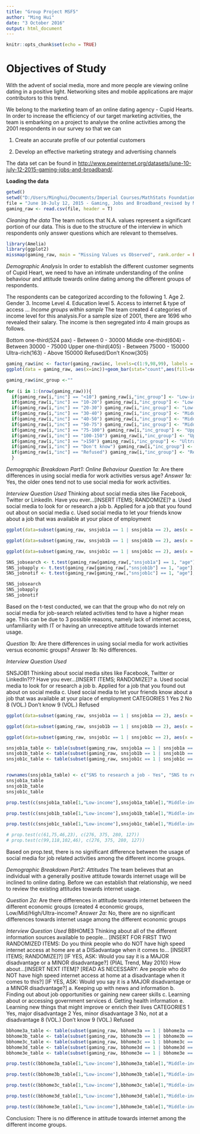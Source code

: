 ```yaml
---
title: "Group Project MSF5"
author: "Ming Hui"
date: "3 October 2016"
output: html_document
---
```


```r
knitr::opts_chunk$set(echo = TRUE)

```

# **Objectives of Study**

With the advent of social media, more and more people are viewing online dating in a positive light. Networking sites and mobile applications are major contributors to this trend. 

We belong to the marketing team of an online dating agency - Cupid Hearts. In order to increase the efficiency of our target marketing activities, the team is embarking on a project to 
analyse the online activities among the 2001 respondents in our survey so that we can 

1. Create an accurate profile of our potential customers 

2. Develop an effective marketing strategy and advertising channels

The data set can be found in <http://www.pewinternet.org/datasets/june-10-july-12-2015-gaming-jobs-and-broadband/>.

**Loading the data**
```r
getwd()
setwd("D:/Users/Minghui/Documents/Imperial Courses/MathStats Foundation/Group Assignment/Assignment")
file = "June 10-July 12, 2015 - Gaming, Jobs and Broadband_revised by Mei.csv"
gaming_raw <- read.csv(file, header = T)

```

*Cleaning the data*
The team notices that N.A. values represent a significant portion of our data. This is due to the structure of the interview in which respondents only answer questions which are relevant to themselves. 

```r
library(Amelia)
library(ggplot2)
missmap(gaming_raw, main = "Missing Values vs Observed", rank.order = FALSE)

```

*Demographic Analysis*
In order to establish the different customer segments of Cupid Heart, we need to have an intimate understanding of the online behaviour and attitude towards online dating among the different groups of respondents.

The respondents can be categorized according to the following
1. Age
2. Gender
3. Income Level
4. Education level
5. Access to internet & type of access
...
*Income groups within sample*
The team created 4 categories of income level for this analysis.For a sample size of 2001, there are 1696 who revealed their salary. The income is then segregated into 4 main groups as follows.

Bottom one-third(524 pax) - Between 0 - 30000
Middle one-third(604) - Between 30000 - 75000
Upper one-third(405) - Between 75000 - 150000
Ultra-rich(163) - Above 150000
Refused/Don't Know(305)

```r
gaming_raw$inc <- factor(gaming_raw$inc, levels=c(1:9,98,99), labels = c("<10","10-20","20-30","30-40","40-50","50-75","75-100","100-150",">150","Don't know","Refused"))
ggplot(data = gaming_raw, aes(x=inc))+geom_bar(stat="count",aes(fill=sex),position="stack")+labs(x="Income Range $'000",y="No. of Respondents",title="Income Distribution")

gaming_raw$inc_group <-""
  
for (i in 1:(nrow(gaming_raw))){
  if(gaming_raw[i,"inc"] == "<10") gaming_raw[i,"inc_group"] <- "Low-income" 
  if(gaming_raw[i,"inc"] == "10-20") gaming_raw[i,"inc_group"] <- "Low-income"
  if(gaming_raw[i,"inc"] == "20-30") gaming_raw[i,"inc_group"] <- "Low-income"
  if(gaming_raw[i,"inc"] == "30-40") gaming_raw[i,"inc_group"] <- "Middle-income"
  if(gaming_raw[i,"inc"] == "40-50") gaming_raw[i,"inc_group"] <- "Middle-income"
  if(gaming_raw[i,"inc"] == "50-75") gaming_raw[i,"inc_group"] <- "Middle-income"
  if(gaming_raw[i,"inc"] == "75-100") gaming_raw[i,"inc_group"] <- "Upper-income"
  if(gaming_raw[i,"inc"] == "100-150") gaming_raw[i,"inc_group"] <- "Upper-income"
  if(gaming_raw[i,"inc"] == ">150") gaming_raw[i,"inc_group"] <- "Ultra-rich"
  if(gaming_raw[i,"inc"] == "Don't know") gaming_raw[i,"inc_group"] <- "Refused/Rejected"
  if(gaming_raw[i,"inc"] == "Refused") gaming_raw[i,"inc_group"] <- "Refused/Rejected"  
  }


```

*Demographic Breakdown Part1: Online Behaviour*
*Question 1a:* Are there differences in using social media for work activities versus age?
*Answer 1a:* Yes, the older ones tend not to use social media for work activities. 

*Interview Question Used*
Thinking about social media sites like Facebook, Twitter or LinkedIn. Have you ever...[INSERT ITEMS; RANDOMIZE]?
a.	Used social media to look for or research a job
b.	Applied for a job that you found out about on social media
c.	Used social media to let your friends know about a job that was available at your place of employment
```r
ggplot(data=subset(gaming_raw, snsjob1a == 1 | snsjob1a == 2), aes(x = as.factor(snsjob1a), y = age)) + geom_boxplot() + ggtitle("Used social media to look for or research a job") + labs(x="1 = Yes, 2 = No",y="Age")

ggplot(data=subset(gaming_raw, snsjob1b == 1 | snsjob1b == 2), aes(x = as.factor(snsjob1b), y = age)) + geom_boxplot() + ggtitle("Applied for a job that you found out about on social media") + labs(x="1 = Yes, 2 = No",y="Age") 

ggplot(data=subset(gaming_raw, snsjob1c == 1 | snsjob1c == 2), aes(x = as.factor(snsjob1c), y = age)) + geom_boxplot() + ggtitle("Used social media to let your friends know about a job that was available at your place of employment") + labs(x="1 = Yes, 2 = No",y="Age") 

SNS_jobsearch <- t.test(gaming_raw[gaming_raw[,"snsjob1a"] == 1, "age"], gaming_raw[gaming_raw[,"snsjob1a"] == 2, "age"])
SNS_jobapply <- t.test(gaming_raw[gaming_raw[,"snsjob1b"] == 1, "age"], gaming_raw[gaming_raw[,"snsjob1b"] == 2, "age"])
SNS_jobnotif <- t.test(gaming_raw[gaming_raw[,"snsjob1c"] == 1, "age"], gaming_raw[gaming_raw[,"snsjob1c"] == 2, "age"])

SNS_jobsearch
SNS_jobapply
SNS_jobnotif
```
Based on the t-test conducted, we can that the group who do not rely on social media for job-search related activities tend to have a higher mean age. This can be due to 3 possible reasons, namely lack of internet access, unfamiliarity with IT or having an unreceptive attitude towards internet usage.


*Question 1b:* Are there differences in using social media for work activities versus economic groups?
*Answer 1b:* No differences. 

*Interview Question Used*

SNSJOB1	Thinking about social media sites like Facebook, Twitter or LinkedIn??? Have you ever...[INSERT ITEMS; RANDOMIZE]?
a.	Used social media to look for or research a job
b.	Applied for a job that you found out about on social media
c.	Used social media to let your friends know about a job that was available at your place of employment
CATEGORIES
1	Yes
2	No
8	(VOL.) Don't know
9	(VOL.) Refused


```r
ggplot(data=subset(gaming_raw, snsjob1a == 1 | snsjob1a == 2), aes(x = as.factor(snsjob1a), y = age)) + geom_boxplot() + ggtitle("Used social media to look for or research a job") + labs(x="1 = Yes, 2 = No",y="Age")

ggplot(data=subset(gaming_raw, snsjob1b == 1 | snsjob1b == 2), aes(x = as.factor(snsjob1b), y = age)) + geom_boxplot() + ggtitle("Applied for a job that you found out about on social media") + labs(x="1 = Yes, 2 = No",y="Age") 

ggplot(data=subset(gaming_raw, snsjob1c == 1 | snsjob1c == 2), aes(x = as.factor(snsjob1c), y = age)) + geom_boxplot() + ggtitle("Used social media to let your friends know about a job that was available at your place of employment") + labs(x="1 = Yes, 2 = No",y="Age") 

snsjob1a_table <- table(subset(gaming_raw, snsjob1a == 1 | snsjob1a == 2, select = c("snsjob1a", "inc_group")))
snsjob1b_table <- table(subset(gaming_raw, snsjob1b == 1 | snsjob1b == 2, select = c("snsjob1b", "inc_group")))
snsjob1c_table <- table(subset(gaming_raw, snsjob1c == 1 | snsjob1c == 2, select = c("snsjob1c", "inc_group")))


rownames(snsjob1a_table) <- c("SNS to research a job - Yes", "SNS to research a job - No")
snsjob1a_table
snsjob1b_table
snsjob1c_table

prop.test(c(snsjob1a_table[1,"Low-income"],snsjob1a_table[1,"Middle-income"],snsjob1a_table[1,"Upper-income"],snsjob1a_table[1,"Ultra-rich"]), c(sum(snsjob1a_table[,"Low-income"]), sum(snsjob1a_table[,"Middle-income"]), sum(snsjob1a_table[,"Upper-income"]), sum(snsjob1a_table[,"Ultra-rich"])))

prop.test(c(snsjob1b_table[1,"Low-income"],snsjob1b_table[1,"Middle-income"],snsjob1b_table[1,"Upper-income"],snsjob1b_table[1,"Ultra-rich"]), c(sum(snsjob1b_table[,"Low-income"]), sum(snsjob1b_table[,"Middle-income"]), sum(snsjob1b_table[,"Upper-income"]), sum(snsjob1b_table[,"Ultra-rich"])))

prop.test(c(snsjob1c_table[1,"Low-income"],snsjob1c_table[1,"Middle-income"],snsjob1c_table[1,"Upper-income"],snsjob1c_table[1,"Ultra-rich"]), c(sum(snsjob1c_table[,"Low-income"]), sum(snsjob1c_table[,"Middle-income"]), sum(snsjob1c_table[,"Upper-income"]), sum(snsjob1c_table[,"Ultra-rich"])))

# prop.test(c(61,75,46,23), c(276, 375, 280, 127))
# prop.test(c(99,118,102,46), c(276, 375, 280, 127))

```
Based on prop.test, there is no significant difference between the usage of social media for job related activities among the different income groups.


*Demographic Breakdown Part2: Attitudes*
The team believes that an individual with a generally positive attitude towards internet usage will be inclined to online dating. Before we can establish that relationship, we need to review the existing attitudes towards internet usage.

*Question 2a:* Are there differences in attitude towards internet between the different economic groups (created 4 economic groups, Low/Mid/High/Ultra-income?
*Answer 2a:* No, there are no significant differences towards internet usage among the different economic groups

*Interview Question Used*
BBHOME3	Thinking about all of the different information sources available to people... [INSERT FOR FIRST TWO RANDOMIZED ITEMS: Do you think people who do NOT have high speed internet access at home are at a DISadvantage when it comes to... [INSERT ITEMS; RANDOMIZE]?] [IF YES, ASK: Would you say it is a MAJOR disadvantage or a MINOR disadvantage?] {PIAL Trend, May 2010}
How about...[INSERT NEXT ITEM]? [READ AS NECESSARY: Are people who do NOT have high speed internet access at home at a disadvantage when it comes to this?] [IF YES, ASK: Would you say it is a MAJOR disadvantage or a MINOR disadvantage?]
a.	Keeping up with news and information
b.	Finding out about job opportunities or gaining new career skills
c.	Learning about or accessing government services
d.	Getting health information
e.	Learning new things that might improve or enrich their lives
CATEGORIES
1	Yes, major disadvantage
2	Yes, minor disadvantage
3	No, not at a disadvantage
8	(VOL.) Don't know
9	(VOL.) Refused

```r
bbhome3a_table <- table(subset(gaming_raw, bbhome3a == 1 | bbhome3a == 2 | bbhome3a == 3, select = c("bbhome3a", "inc_group")))
bbhome3b_table <- table(subset(gaming_raw, bbhome3b == 1 | bbhome3b == 2 | bbhome3b == 3, select = c("bbhome3b", "inc_group")))
bbhome3c_table <- table(subset(gaming_raw, bbhome3c == 1 | bbhome3c == 2 | bbhome3c == 3, select = c("bbhome3c", "inc_group")))
bbhome3d_table <- table(subset(gaming_raw, bbhome3d == 1 | bbhome3d == 2 | bbhome3d == 3, select = c("bbhome3d", "inc_group")))
bbhome3e_table <- table(subset(gaming_raw, bbhome3e == 1 | bbhome3e == 2 | bbhome3e == 3, select = c("bbhome3e", "inc_group")))

prop.test(c(bbhome3a_table[1,"Low-income"],bbhome3a_table[1,"Middle-income"],bbhome3a_table[1,"Upper-income"],bbhome3a_table[1,"Ultra-rich"]), c(sum(bbhome3a_table[,"Low-income"]), sum(bbhome3a_table[,"Middle-income"]), sum(bbhome3a_table[,"Upper-income"]), sum(bbhome3a_table[,"Ultra-rich"])))

prop.test(c(bbhome3b_table[1,"Low-income"],bbhome3b_table[1,"Middle-income"],bbhome3b_table[1,"Upper-income"],bbhome3b_table[1,"Ultra-rich"]), c(sum(bbhome3b_table[,"Low-income"]), sum(bbhome3b_table[,"Middle-income"]), sum(bbhome3b_table[,"Upper-income"]), sum(bbhome3b_table[,"Ultra-rich"])))

prop.test(c(bbhome3c_table[1,"Low-income"],bbhome3c_table[1,"Middle-income"],bbhome3c_table[1,"Upper-income"],bbhome3c_table[1,"Ultra-rich"]), c(sum(bbhome3c_table[,"Low-income"]), sum(bbhome3c_table[,"Middle-income"]), sum(bbhome3c_table[,"Upper-income"]), sum(bbhome3c_table[,"Ultra-rich"])))

prop.test(c(bbhome3d_table[1,"Low-income"],bbhome3d_table[1,"Middle-income"],bbhome3d_table[1,"Upper-income"],bbhome3d_table[1,"Ultra-rich"]), c(sum(bbhome3d_table[,"Low-income"]), sum(bbhome3d_table[,"Middle-income"]), sum(bbhome3d_table[,"Upper-income"]), sum(bbhome3d_table[,"Ultra-rich"])))

prop.test(c(bbhome3e_table[1,"Low-income"],bbhome3e_table[1,"Middle-income"],bbhome3e_table[1,"Upper-income"],bbhome3e_table[1,"Ultra-rich"]), c(sum(bbhome3e_table[,"Low-income"]), sum(bbhome3e_table[,"Middle-income"]), sum(bbhome3e_table[,"Upper-income"]), sum(bbhome3e_table[,"Ultra-rich"])))
```
Conclusion: There is no difference in attitude towards internet among the different income groups.






